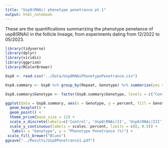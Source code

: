```yaml
---
title: "Usp8(RNAi) phenotype penetrance pt.1"
output: html_notebook
---
```

These are the quantifications summarizing the phenotype penetance of usp8(RNAi) in the follicle lineage, from experiments dating from 12/2022 to 05/2023. 

```r
library(tidyverse)
library(dplyr)
library(viridis)
library(ggprism)
library(RColorBrewer)
```

```r
Usp8 <- read.csv("../Data/Usp8RNAiPhenotypePenetrance.csv")
```

```r
Usp8.summary <- Usp8 %>% group_by(Repeat, Genotype) %>% summarize(yes = sum(Phenotype == "Yes"), n = n(), percent = yes/n)
```
```r
Usp8.summary$Genotype <- factor(Usp8.summary$Genotype, levels = c("Control", ";Usp8(RNAi);", ";;Usp8(RNAi)"))
```


```r
ggplot(data = Usp8.summary, aes(x = Genotype, y = percent, fill = Genotype)) + 
  geom_boxplot() + 
  geom_point() +
  theme_prism(base_size = 12) +
  scale_x_discrete(labels=c('Control', 'Usp8(RNAi)II', 'Usp8(RNAi)III')) +
  scale_y_continuous(labels = scales::percent, limits = c(0, 0.5)) +
   labs(x = "Genotype", y = "Phenotype Penetrance (%)") +
 scale_fill_brewer("Blues") 
ggsave("../Results/Usp8Penetrance1.pdf")
```


